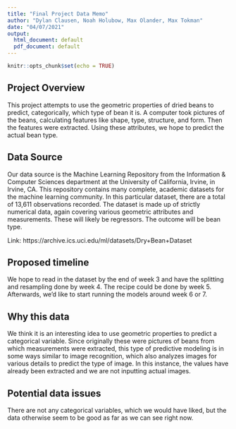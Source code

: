 ```yaml
---
title: "Final Project Data Memo"
author: "Dylan Clausen, Noah Holubow, Max Olander, Max Tokman"
date: "04/07/2021"
output: 
  html_document: default
  pdf_document: default
---
```


```r
knitr::opts_chunk$set(echo = TRUE)
```

## Project Overview
This project attempts to use the geometric properties of dried beans to predict, categorically, which type of bean it is. A computer took pictures of the beans, calculating features like shape, type, structure, and form. Then the features were extracted. Using these attributes, we hope to predict the actual bean type.

## Data Source
Our data source is the Machine Learning Repository from the Information & Computer Sciences department at the University of California, Irvine, in Irvine, CA. This repository contains many complete, academic datasets for the machine learning community. In this particular dataset, there are a total of 13,611 observations recorded. The dataset is made up of strictly numerical data, again covering various geometric attributes and measurements. These will likely be regressors. The outcome will be bean type.

Link: https://archive.ics.uci.edu/ml/datasets/Dry+Bean+Dataset

## Proposed timeline
We hope to read in the dataset by the end of week 3 and have the splitting and resampling done by week 4. The recipe could be done by week 5. Afterwards, we'd like to start running the models around week 6 or 7.

## Why this data
We think it is an interesting idea to use geometric properties to predict a categorical variable. Since originally these were pictures of beans from which measurements were extracted, this type of predictive modeling is in some ways similar to image recognition, which also analyzes images for various details to predict the type of image. In this instance, the values have already been extracted and we are not inputting actual images.

## Potential data issues
There are not any categorical variables, which we would have liked, but the data otherwise seem to be good as far as we can see right now.